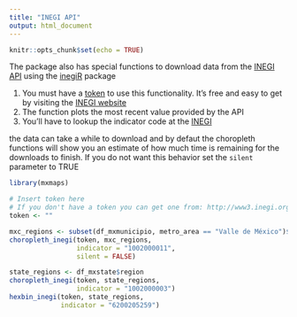 ```yaml
---
title: "INEGI API"
output: html_document
---
```


```r
knitr::opts_chunk$set(echo = TRUE)
```

The package also has special functions to download data from the [INEGI API](http://www.inegi.org.mx/desarrolladores/indicadores/apiindicadores.aspx) using the [inegiR](https://github.com/Eflores89/inegiR) package

1) You must have a [token](http://www3.inegi.org.mx//sistemas/api/indicadores/v1/tokenVerify.aspx) to use this functionality. It's free and easy to get by visiting the [INEGI website](http://www3.inegi.org.mx//sistemas/api/indicadores/v1/tokenVerify.aspx)
2) The function plots the most recent value provided by the API
3) You'll have to lookup the indicator code at the [INEGI](http://www.inegi.org.mx/desarrolladores/indicadores/apiindicadores.aspx)

the data can take a while to download and by defaut the choropleth functions will show you an estimate of how much time is remaining for the downloads to finish. If you do not want this behavior set the ```silent``` parameter to TRUE

```r
library(mxmaps)

# Insert token here
# If you don't have a token you can get one from: http://www3.inegi.org.mx//sistemas/api/indicadores/v1/tokenVerify.aspx
token <- ""

mxc_regions <- subset(df_mxmunicipio, metro_area == "Valle de México")$region
choropleth_inegi(token, mxc_regions, 
                 indicator = "1002000011", 
                 silent = FALSE)

state_regions <- df_mxstate$region
choropleth_inegi(token, state_regions, 
                 indicator = "1002000003")
hexbin_inegi(token, state_regions, 
             indicator = "6200205259")
```
